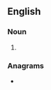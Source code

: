 ==English==

===Noun===
{{head|en|noun form}}

# {{plural of|vacationer|lang=en}}

===Anagrams===
* {{anagrams|en|a=aaceinorstv|acervations}}